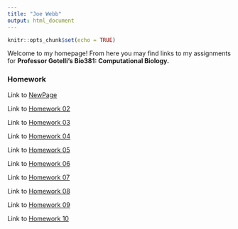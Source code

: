 ```yaml
---
title: "Joe Webb"
output: html_document
---
```


```r
knitr::opts_chunk$set(echo = TRUE)
```

Welcome to my homepage! From here you may find links to my assignments for **Professor Gotelli's Bio381: Computational Biology.**

### Homework

Link to [NewPage](newpage.html)

Link to [Homework 02](Homework_02.html)

Link to [Homework 03](Homework_03.html)

Link to [Homework 04](Homework_04.html)

Link to [Homework 05](Homework_05.html)

Link to [Homework 06](Homework_06.html)

Link to [Homework 07](Homework_07.html)

Link to [Homework 08](Homework_08.html)

Link to [Homework 09](Homework_09.html)

Link to [Homework 10](Homework_10.html)